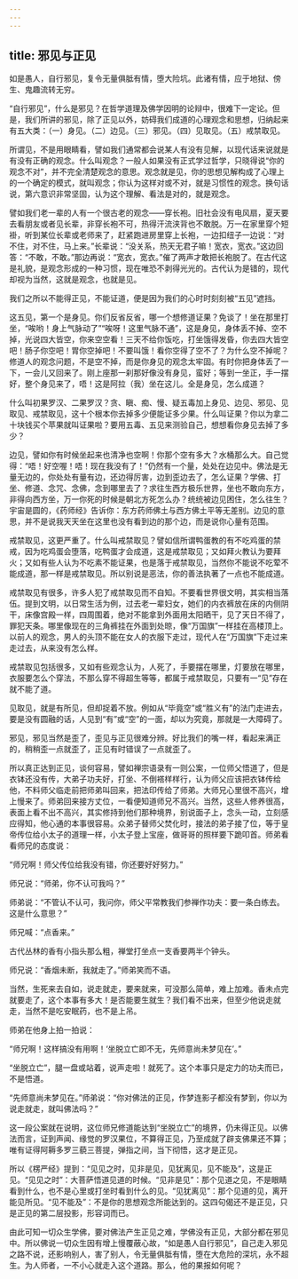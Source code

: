 ```yaml
---
---
---
```

title: 邪见与正见
---





如是愚人，自行邪见，复令无量俱胝有情，堕大险坑。此诸有情，应于地狱、傍生、鬼趣流转无穷。


“自行邪见”，什么是邪见？在哲学道理及佛学因明的论辩中，很难下一定论。但是，我们所讲的邪见，除了正见以外，妨碍我们成道的心理观念和思想，归纳起来有五大类：（一）身见。（二）边见。（三）邪见。（四）见取见。（五）戒禁取见。

所谓见，不是用眼睛看，譬如我们通常都会说某人有没有见解，以现代话来说就是有没有正确的观念。什么叫观念？一般人如果没有正式学过哲学，只晓得说“你的观念不对”，并不完全清楚观念的意思。观念就是见，你的思想见解构成了心理上的一个确定的模式，就叫观念；你认为这样对或不对，就是习惯性的观念。换句话说，第六意识非常坚固，认为这个理解、看法是对的，就是观念。

譬如我们老一辈的人有一个很古老的观念——穿长袍。旧社会没有电风扇，夏天要去看朋友或者见长辈，非穿长袍不可，热得汗流浃背也不敢脱。万一在家里穿个短褂，听到某位长辈或老师来了，赶紧跑进房里穿上长袍，一边扣纽子一边说：“对不住，对不住，马上来。”长辈说：“没关系，热天无君子嘛！宽衣，宽衣。”这边回答：“不敢，不敢。”那边再说：“宽衣，宽衣。”催了两声才敢把长袍脱了。在古代这是礼貌，是观念形成的一种习惯，现在唯恐不剥得光光的。古代认为是错的，现代却视为当然，这就是观念，也就是见。

我们之所以不能得正见，不能证道，便是因为我们的心时时刻刻被“五见”遮挡。

这五见，第一个是身见。你们反省反省，哪一个想修道证果？免谈了！坐在那里打坐，“唉哟！身上气脉动了”“唉呀！这里气脉不通”，这是身见，身体丢不掉、空不掉，光说四大皆空，你来空空看！三天不给你饭吃，打坐饿得发昏，你去四大皆空吧！肠子你空吧！胃你空掉吧！不要叫饿！看你空得了空不了？为什么空不掉呢？修道人的观念问题，不是空不掉，而是你身见的观念太牢固。有时你把身体丢了一下，一会儿又回来了。刚上座那一刹那好像没有身见，蛮好；等到一坐正，手一摆好，整个身见来了，唔！这是阿拉（我）坐在这儿。全是身见，怎么成道？

什么叫初果罗汉、二果罗汉？贪、瞋、痴、慢、疑五毒加上身见、边见、邪见、见取见、戒禁取见，这十个根本你去掉多少便能证多少果。什么叫证果？你以为拿二十块钱买个苹果就叫证果啦？要用五毒、五见来测验自己，想想看你身见去掉了多少？

边见，譬如你有时候坐起来也清净也空啊！你那个空有多大？水桶那么大。自己觉得：“唔！好空喔！唔！现在我没有了！”仍然有一个量，处处在边见中。佛法是无量无边的，你处处有量有边，还边得厉害，边到歪边去了，怎么证果？学佛、打坐、修道、念咒、念佛，念到哪里去了？求往生西方极乐世界，坐也不敢向东方，非得向西方坐，万一你死的时候是朝北方死怎么办？统统被边见困住，怎么往生？宇宙是圆的，《药师经》告诉你：东方药师佛土与西方佛土平等无差别。边见的意思，并不是说我天天坐在这里也没有看到边的那个边，而是说你心量有范围。

戒禁取见，这更严重了。什么叫戒禁取见？譬如信所谓鸭蛋教的有不吃鸡蛋的禁戒，因为吃鸡蛋会堕落，吃鸭蛋才会成道，这是戒禁取见；又如拜火教认为要拜火；又如有些人认为不吃素不能证果，也是落于戒禁取见，当然你不能说不吃荤不能成道，那一样是戒禁取见。所以别说是恶法，你的善法执著了一点也不能成道。

戒禁取见有很多，许多人犯了戒禁取见而不自知。不要看世界很文明，其实相当落伍。提到文明，以日常生活为例，过去老一辈妇女，她们的内衣裤放在床的内侧阴干，床像宫殿一样，四周围着，绝对不能拿到外面用太阳晒干，见了天日不得了，罪犯天条。哪里像现在的三角裤挂在外面到处晾，像“万国旗”一样挂在高楼顶上。以前人的观念，男人的头顶不能在女人的衣服下走过，现代人在“万国旗”下走过来走过去，从来没有怎么样。

戒禁取见包括很多，又如有些观念认为，人死了，手要摆在哪里，灯要放在哪里，衣服要怎么个穿法，不那么穿不得超生等等，都属于戒禁取见，只要有一“见”存在就不能了道。

见取见，就是有所见，但却捉着不放。例如从“毕竟空”或“胜义有”的法门走进去，要是没有圆融的话，人见到“有”或“空”的一面，却以为究竟，那就是一大障碍了。

邪见，邪见当然是歪了，歪见与正见很难分辨。好比我们的嘴一样，看起来满正的，稍稍歪一点就歪了，正见有时错误了一点就歪了。

所以真正达到正见，谈何容易，譬如禅宗语录有一则公案，一位师父悟道了，但是衣钵还没有传，大弟子功夫好，打坐、不倒褡样样行，认为师父应该把衣钵传给他，不料师父临走前把师弟叫回来，把法印传给了师弟。大师兄心里很不高兴，增上慢来了。师弟回来接方丈位，一看便知道师兄不高兴。当然，这些人修养很高，表面上看不出不高兴，其实修持到他们那种境界，别说面子上，念头一动，立刻感应得知，他心通的本事很容易。众弟子替师父焚化时，接法的弟子接了位，等于皇帝传位给小太子的道理一样，小太子登上宝座，做哥哥的照样要下跪叩首。师弟看看师兄的态度说：

“师兄啊！师父传位给我没有错，你还要好好努力。”

师兄说：“师弟，你不认可我吗？”

师弟说：“不管认不认可，我问你，师父平常教我们参禅作功夫：要一条白练去。这是什么意思？”

师兄喊：“点香来。”

古代丛林的香有小指头那么粗，禅堂打坐点一支香要两半个钟头。

师兄说：“香烟未断，我就走了。”师弟笑而不语。

当然，生死来去自如，说走就走，要来就来，可没那么简单，难上加难。香未点完就要走了，这个本事有多大！是否能要生就生？我们看不出来，但至少他说走就走，当然不是吃安眠药，也不是上吊。

师弟在他身上拍一拍说：

“师兄啊！这样搞没有用啊！‘坐脱立亡即不无，先师意尚未梦见在’。”

“坐脱立亡”，腿一盘或站着，说声走啦！就死了。这个本事只是定力的功夫而已，不是悟道。

“先师意尚未梦见在。”师弟说：“你对佛法的正见，作梦连影子都没有梦到，你以为说走就走，就叫佛法吗？”

这一段公案就在说明，这位师兄修道能达到“坐脱立亡”的境界，仍未得正见。以佛法而言，证到声闻、缘觉的罗汉果位，不算得正见，乃至成就了辟支佛果还不算；唯有证得阿耨多罗三藐三菩提，弹指之间，当下彻悟，这才是正见。

所以《楞严经》提到：“见见之时，见非是见，见犹离见，见不能及”，这是正见。“见见之时”：大菩萨悟道见道的时候。“见非是见”：那个见道之见，不是眼睛看到什么，也不是心里或打坐时看到什么的见。“见犹离见”：那个见道的见，离开能见所见。“见不能及”：不是你的思想观念所能达到的。这四句偈还不是正见，只是正见的第二层投影，形容词而已。

由此可知一切众生学佛，要对佛法产生正见之难，学佛没有正见，大部分都在邪见中。所以佛说一切众生因有增上慢覆蔽心故，“如是愚人自行邪见”，自己走入邪见之路不说，还影响别人，害了别人，令无量俱胝有情，堕在大危险的深坑，永不超生。为人师者，一不小心就走入这个道路。那么，他的果报如何呢？